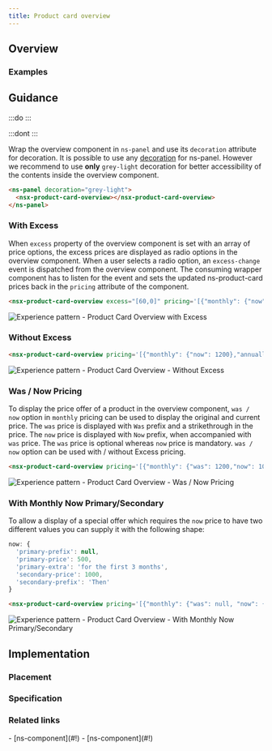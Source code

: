 ```yaml
---
title: Product card overview
---
```




## Overview

<CompDetails name={componentName} />

### Examples

<ExampleViewer type="standard" />

## Guidance

:::do
:::

:::dont
:::

Wrap the overview component in `ns-panel` and use its `decoration` attribute for decoration. It is possible to use any [decoration](./ns-panel#specification) for ns-panel. However we recommend to use **only** `grey-light` decoration for better accessibility of the contents inside the overview component.

```html
<ns-panel decoration="grey-light">
  <nsx-product-card-overview></nsx-product-card-overview>
</ns-panel>
```
### With Excess

When `excess` property of the overview component is set with an array of price options, the excess prices are displayed as radio options in the overview component. When a user selects a radio option, an `excess-change` event is dispatched from the overview component. The consuming wrapper component has to listen for the event and sets the updated ns-product-card prices back in the `pricing` attribute of the component.

```html
<nsx-product-card-overview excess="[60,0]" pricing='[{"monthly": {"now": 1200},"annually": 14400,"excess": 90}]' price-heading="Estimated Price"></nsx-product-card-overview>
```

![Experience pattern - Product Card Overview with Excess](@assets/components/nsx-product-card-overview/guidance-excess.webp)


### Without Excess

```html
<nsx-product-card-overview pricing='[{"monthly": {"now": 1200},"annually": 14400,"excess": 90}]' price-heading="Estimated Price"></nsx-product-card-overview>
```

![Experience pattern - Product Card Overview - Without Excess](@assets/components/nsx-product-card-overview/guidance-without-excess.webp)

### Was / Now Pricing

To display the price offer of a product in the overview component, `was / now` option in `monthly` pricing can be used to display the original and current price. The `was` price is displayed with `Was` prefix and a strikethrough in the price. The `now` price is displayed with `Now` prefix, when accompanied with `was` price. The `was` price is optional whereas `now` price is mandatory. `was / now` option can be used with / without Excess pricing.

```html
<nsx-product-card-overview pricing='[{"monthly": {"was": 1200,"now": 1000},"annually": 14400,"excess": 90}]' price-heading="Estimated Price"></nsx-product-card-overview>
```

![Experience pattern - Product Card Overview - Was / Now Pricing](@assets/components/nsx-product-card-overview/guidance-was-now-price.webp)

### With Monthly Now Primary/Secondary

To allow a display of a special offer which requires the `now` price to have two different values you can supply it with the following shape:

```javascript
now: {
  'primary-prefix': null,
  'primary-price': 500,
  'primary-extra': 'for the first 3 months',
  'secondary-price': 1000,
  'secondary-prefix': 'Then'
}
```

```html
<nsx-product-card-overview pricing='[{"monthly": {"was": null, "now": {"primary-price": 500, "primary-extra": "for the first 3 months", "secondary-price": 1000, "secondary-prefix": "Then"} }, "excess": 60}]' price-heading="Estimated Price"></nsx-product-card-overview>
```

![Experience pattern - Product Card Overview - With Monthly Now Primary/Secondary](@assets/components/nsx-product-card-overview/guidance-monthly-now-primary-secondary.webp)


## Implementation

### Placement

<Placement name={componentName} />

### Specification

<Specification name={componentName} />

### Related links

<RelatedLinks name={componentName}>
- [ns-component](#!)
- [ns-component](#!)
</RelatedLinks>


